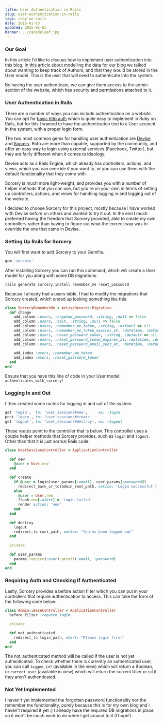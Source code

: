 ```yaml
---
title: User Authentication in Rails
slug: user-authentication-in-rails
tags: ruby-on-rails
date: 2015-01-03
updated: 2015-01-03
banner: ../canadaleaf.jpg
---
```


### Our Goal 
 
In this article I'd like to discuss how to implement user authentication into this blog. [In this article](http://www.leighhalliday.com/posts/making-this-site-modelling-data) about modelling the data for our blog we talked about wanting to keep track of Authors, and that they would be stored in the User model. This is the user that will need to authenticate into the system. 
 
By having the user authenticate, we can give them access to the admin section of the website, which has security and permissions attached to it. 
 
### User Authentication in Rails 
 
There are a number of ways you can include authentication on a website. You can opt for [basic http auth](http://api.rubyonrails.org/classes/ActionController/HttpAuthentication/Basic.html) which is quite easy to implement in Ruby on Rails, but for this I wanted to have the authentication tied to a User account in the system, with a proper login form. 
 
The two most common gems for handling user authentication are [Devise](https://github.com/plataformatec/devise) and [Sorcery](https://github.com/NoamB/sorcery). Both are more than capable, supported by the community, and offer an easy way to login using external services (Facebook, Twitter), but they are fairly different when it comes to ideology. 
 
Devise acts as a Rails Engine, which already has controllers, actions, and views, which you can override if you want to, or you can use them with the default functionality that they come with. 
 
Sorcery is much more light-weight, and provides you with a number of helper methods that you can use, but you're on your own in terms of setting up controllers, actions, and views for handling logging in and logging out of the website. 
 
I decided to choose Sorcery for this project, mostly because I have worked with Devise before on others and wanted to try it out. In the end I much preferred having the freedom that Sorcery provided, able to create my own controllers rather than having to figure out what the correct way was to override the one that came in Devise. 
 
### Setting Up Rails for Sorcery 
 
You will first want to add Sorcery to your Gemfile. 
 
```ruby 
gem 'sorcery' 
``` 
 
After installing Sorcery you can run this command, which will create a User model for you along with some DB migrations. 
 
```bash 
rails generate sorcery:install remember_me reset_password 
``` 
 
Because I already had a users table, I had to modify the migrations that Sorcery created, which ended up looking something like this: 
 
```ruby 
class SorceryRememberMe < ActiveRecord::Migration 
  def change 
    add_column :users, :crypted_password, :string, :null => false 
    add_column :users, :salt, :string, :null => false 
    add_column :users, :remember_me_token, :string, :default => nil 
    add_column :users, :remember_me_token_expires_at, :datetime, :default => nil 
    add_column :users, :reset_password_token, :string, :default => nil 
    add_column :users, :reset_password_token_expires_at, :datetime, :default => nil 
    add_column :users, :reset_password_email_sent_at, :datetime, :default => nil 
 
    add_index :users, :remember_me_token 
    add_index :users, :reset_password_token 
  end 
end 
``` 
 
Ensure that you have this line of code in your User model: `authenticates_with_sorcery!` 
 
### Logging In and Out 
 
I then created some routes for logging in and out of the system. 
 
```ruby 
get 'login',  to: 'user_sessions#new',     as: :login 
post 'login', to: 'user_sessions#create' 
get 'logout', to: 'user_sessions#destroy', as: :logout 
``` 
 
These routes point to the controller that is below. This controller uses a couple helper methods that Sorcery provides, such as `login` and `logout`. Other than that it is just normal Rails code. 
 
```ruby 
class UserSessionsController < ApplicationController 
 
  def new 
    @user = User.new 
  end 
 
  def create 
    if @user = login(user_params[:email], user_params[:password]) 
      redirect_back_or_to(admin_root_path, notice: 'Login successful') 
    else 
      @user = User.new 
      flash.now[:alert] = 'Login failed' 
      render action: 'new' 
    end 
  end 
 
  def destroy 
    logout 
    redirect_to root_path, notice: "You've been logged out" 
  end 
 
  private 
 
  def user_params 
    params.require(:user).permit(:email, :password) 
  end 
end 
``` 
 
### Requiring Auth and Checking If Authenticated 
 
Lastly, Sorcery provides a before action filter which you can put in your controllers that require authentication to access. This can take the form of the following code below: 
 
```ruby 
class Admin::BaseController < ApplicationController 
  before_filter :require_login 
 
  private 
   
  def not_authenticated 
    redirect_to login_path, alert: "Please login first" 
  end 
end 
``` 
 
The not_authenticated method will be called if the user is not yet authenticated. To check whether there is currently an authenticated user, you can call `logged_in?` (available in the view) which will return a Boolean, or `current_user` (available in view) which will return the current User or nil if they aren't authenticated. 
 
### Not Yet Implemented 
 
I haven't yet implemented the forgotten password functionality nor the remember me functionality, purely because this is for my own blog and I haven't required it yet :) I already have the required DB migrations in place, so it won't be much work to do when I get around to it (I hope!).